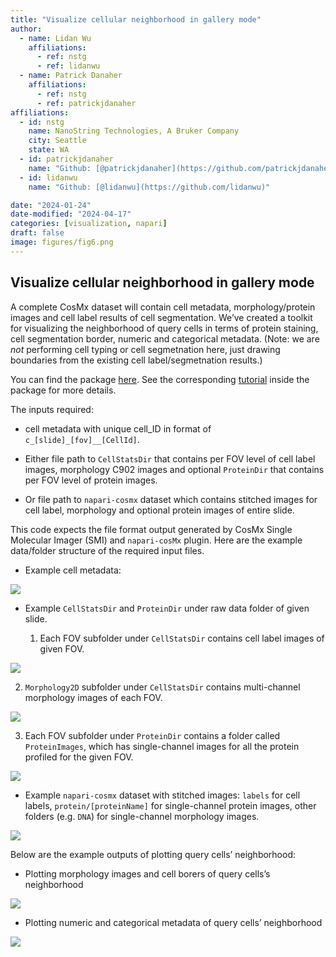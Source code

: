 ```yaml
---
title: "Visualize cellular neighborhood in gallery mode"
author:
  - name: Lidan Wu
    affiliations: 
      - ref: nstg
      - ref: lidanwu
  - name: Patrick Danaher
    affiliations:
      - ref: nstg
      - ref: patrickjdanaher
affiliations:
  - id: nstg
    name: NanoString Technologies, A Bruker Company
    city: Seattle
    state: WA
  - id: patrickjdanaher
    name: "Github: [@patrickjdanaher](https://github.com/patrickjdanaher)"
  - id: lidanwu
    name: "Github: [@lidanwu](https://github.com/lidanwu)"

date: "2024-01-24"
date-modified: "2024-04-17"
categories: [visualization, napari]
draft: false
image: figures/fig6.png
---
```


## Visualize cellular neighborhood in gallery mode

A complete CosMx dataset will contain cell metadata, morphology/protein images and cell label results of cell segmentation. 
We've created a toolkit for visualizing the neighborhood of query cells in terms of protein staining, cell segmentation border, numeric and categorical metadata. (Note: we are *not* performing cell typing or cell segmetnation here, just drawing boundaries from the existing cell label/segmetnation results.)

You can find the package [here](https://github.com/Nanostring-Biostats/CosMx-Analysis-Scratch-Space/tree/Main/_code/NeighVizGallery){target="_blank"}. See the corresponding [tutorial](https://github.com/Nanostring-Biostats/CosMx-Analysis-Scratch-Space/blob/Main/_code/NeighVizGallery/vignettes/tutorial.R){target="_blank"} inside the package for more details. 

The inputs required:

- cell metadata with unique cell_ID in format of `c_[slide]_[fov]__[CellId]`.

- Either file path to `CellStatsDir` that contains per FOV level of cell label images, morphology C902 images and optional `ProteinDir` that contains per FOV level of protein images. 

- Or file path to `napari-cosmx` dataset which contains stitched images for cell label, morphology and optional protein images of entire slide.


This code expects the file format output generated by CosMx Single Molecular Imager (SMI) and `napari-cosMx` plugin. Here are the example data/folder structure of the required input files. 

- Example cell metadata:

![](figures/fig1.png)
  

- Example `CellStatsDir` and `ProteinDir` under raw data folder of given slide. 

  1. Each FOV subfolder under `CellStatsDir` contains cell label images of given FOV. 
  
![](figures/fig2.png)

  
  2. `Morphology2D` subfolder under `CellStatsDir` contains multi-channel morphology images of each FOV.  
  
![](figures/fig3.png)
  
  
  3. Each FOV subfolder under `ProteinDir` contains a folder called `ProteinImages`, which has single-channel images for all the protein profiled for the given FOV. 
  
![](figures/fig4.png)


- Example `napari-cosmx` dataset with stitched images: `labels` for cell labels, `protein/[proteinName]` for single-channel protein images, other folders (e.g. `DNA`) for single-channel morphology images. 

![](figures/fig5.png)

Below are the example outputs of plotting query cells' neighborhood: 

  - Plotting morphology images and cell borers of query cells's neighborhood 
  
![](figures/fig6.png)

  - Plotting numeric and categorical metadata of query cells' neighborhood
  
![](figures/fig7.png)


